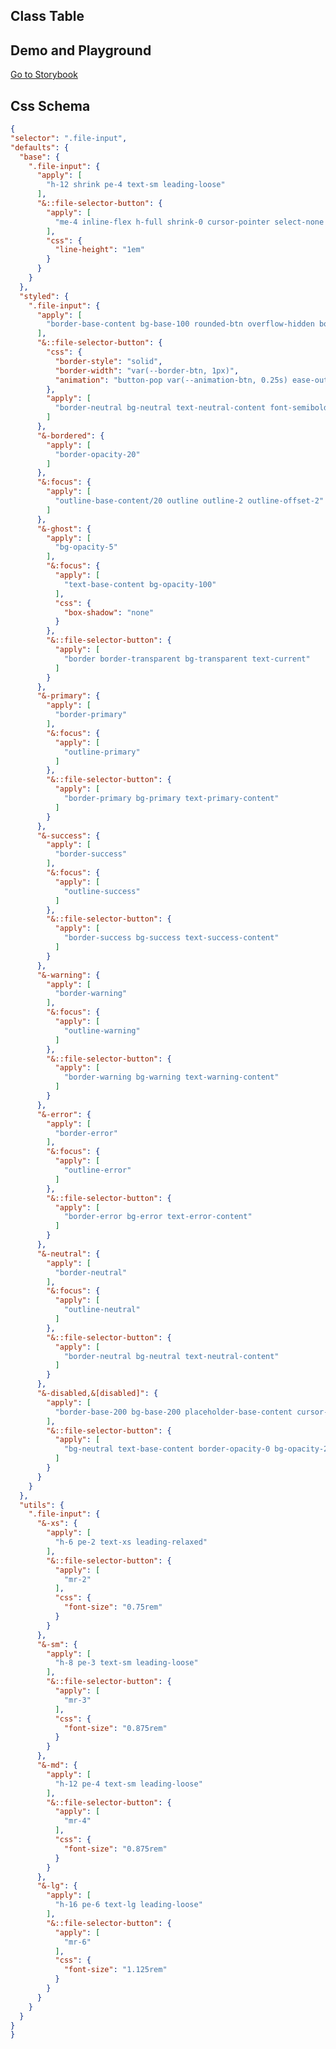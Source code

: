 
## Class Table

<CssTable name="file-input" />

## Demo and Playground

[Go to Storybook](https://story.ui.icebreaker.top/?path=/docs/data-entry-file-input--docs)

## Css Schema

```json
{
"selector": ".file-input",
"defaults": {
  "base": {
    ".file-input": {
      "apply": [
        "h-12 shrink pe-4 text-sm leading-loose"
      ],
      "&::file-selector-button": {
        "apply": [
          "me-4 inline-flex h-full shrink-0 cursor-pointer select-none flex-wrap items-center justify-center px-4 text-center text-sm transition duration-200 ease-out"
        ],
        "css": {
          "line-height": "1em"
        }
      }
    }
  },
  "styled": {
    ".file-input": {
      "apply": [
        "border-base-content bg-base-100 rounded-btn overflow-hidden border border-opacity-0 text-base"
      ],
      "&::file-selector-button": {
        "css": {
          "border-style": "solid",
          "border-width": "var(--border-btn, 1px)",
          "animation": "button-pop var(--animation-btn, 0.25s) ease-out"
        },
        "apply": [
          "border-neutral bg-neutral text-neutral-content font-semibold uppercase no-underline"
        ]
      },
      "&-bordered": {
        "apply": [
          "border-opacity-20"
        ]
      },
      "&:focus": {
        "apply": [
          "outline-base-content/20 outline outline-2 outline-offset-2"
        ]
      },
      "&-ghost": {
        "apply": [
          "bg-opacity-5"
        ],
        "&:focus": {
          "apply": [
            "text-base-content bg-opacity-100"
          ],
          "css": {
            "box-shadow": "none"
          }
        },
        "&::file-selector-button": {
          "apply": [
            "border border-transparent bg-transparent text-current"
          ]
        }
      },
      "&-primary": {
        "apply": [
          "border-primary"
        ],
        "&:focus": {
          "apply": [
            "outline-primary"
          ]
        },
        "&::file-selector-button": {
          "apply": [
            "border-primary bg-primary text-primary-content"
          ]
        }
      },
      "&-success": {
        "apply": [
          "border-success"
        ],
        "&:focus": {
          "apply": [
            "outline-success"
          ]
        },
        "&::file-selector-button": {
          "apply": [
            "border-success bg-success text-success-content"
          ]
        }
      },
      "&-warning": {
        "apply": [
          "border-warning"
        ],
        "&:focus": {
          "apply": [
            "outline-warning"
          ]
        },
        "&::file-selector-button": {
          "apply": [
            "border-warning bg-warning text-warning-content"
          ]
        }
      },
      "&-error": {
        "apply": [
          "border-error"
        ],
        "&:focus": {
          "apply": [
            "outline-error"
          ]
        },
        "&::file-selector-button": {
          "apply": [
            "border-error bg-error text-error-content"
          ]
        }
      },
      "&-neutral": {
        "apply": [
          "border-neutral"
        ],
        "&:focus": {
          "apply": [
            "outline-neutral"
          ]
        },
        "&::file-selector-button": {
          "apply": [
            "border-neutral bg-neutral text-neutral-content"
          ]
        }
      },
      "&-disabled,&[disabled]": {
        "apply": [
          "border-base-200 bg-base-200 placeholder-base-content cursor-not-allowed text-opacity-20 placeholder-opacity-20"
        ],
        "&::file-selector-button": {
          "apply": [
            "bg-neutral text-base-content border-opacity-0 bg-opacity-20 text-opacity-20"
          ]
        }
      }
    }
  },
  "utils": {
    ".file-input": {
      "&-xs": {
        "apply": [
          "h-6 pe-2 text-xs leading-relaxed"
        ],
        "&::file-selector-button": {
          "apply": [
            "mr-2"
          ],
          "css": {
            "font-size": "0.75rem"
          }
        }
      },
      "&-sm": {
        "apply": [
          "h-8 pe-3 text-sm leading-loose"
        ],
        "&::file-selector-button": {
          "apply": [
            "mr-3"
          ],
          "css": {
            "font-size": "0.875rem"
          }
        }
      },
      "&-md": {
        "apply": [
          "h-12 pe-4 text-sm leading-loose"
        ],
        "&::file-selector-button": {
          "apply": [
            "mr-4"
          ],
          "css": {
            "font-size": "0.875rem"
          }
        }
      },
      "&-lg": {
        "apply": [
          "h-16 pe-6 text-lg leading-loose"
        ],
        "&::file-selector-button": {
          "apply": [
            "mr-6"
          ],
          "css": {
            "font-size": "1.125rem"
          }
        }
      }
    }
  }
}
}
```